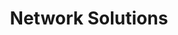 ---
title: 'Network Solutions'
description: 'Setup, maintenance, and troubleshooting for seamless connectivity and data flow in businesses.'
---